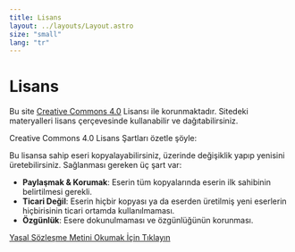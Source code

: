 ```yaml
---
title: Lisans
layout: ../layouts/Layout.astro
size: "small"
lang: "tr"
---
```


# Lisans

Bu site [Creative Commons 4.0](https://creativecommons.org/licenses/by-nc-nd/4.0/deed.tr) Lisansı ile korunmaktadır. Sitedeki materyalleri lisans çerçevesinde kullanabilir ve dağıtabilirsiniz.

Creative Commons 4.0 Lisans Şartları özetle şöyle:

Bu lisansa sahip eseri kopyalayabilirsiniz, üzerinde değişiklik yapıp yenisini üretebilirsiniz. Sağlanması gereken üç şart var:

- **Paylaşmak & Korumak**: Eserin tüm kopyalarında eserin ilk sahibinin belirtilmesi gerekli.
- **Ticari Değil**: Eserin hiçbir kopyası ya da eserden üretilmiş yeni eserlerin hiçbirisinin ticari ortamda kullanılmaması.
- **Özgünlük**: Esere dokunulmaması ve özgünlüğünün korunması.

[Yasal Sözleşme Metini Okumak İçin Tıklayın](https://creativecommons.org/licenses/by-nc-nd/4.0/legalcode.tr)
